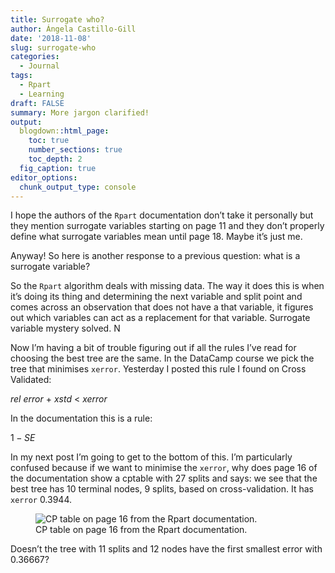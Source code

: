 ```yaml
---
title: Surrogate who?
author: Ángela Castillo-Gill
date: '2018-11-08'
slug: surrogate-who
categories:
  - Journal
tags: 
  - Rpart
  - Learning
draft: FALSE
summary: More jargon clarified!
output:
  blogdown::html_page:
    toc: true
    number_sections: true
    toc_depth: 2
  fig_caption: true
editor_options: 
  chunk_output_type: console
---
```


I hope the authors of the `Rpart` documentation don't take it personally but they mention surrogate variables starting on page 11 and they don't properly define what surrogate variables mean until page 18. Maybe it's just me.

Anyway! So here is another response to a previous question: what is a surrogate variable?

So the `Rpart` algorithm deals with missing data. The way it does this is when it's doing its thing and determining the next variable and split point and comes across an observation that does not have a that variable, it figures out which variables can act as a replacement for that variable. Surrogate variable mystery solved. N

Now I'm having a bit of trouble figuring out if all the rules I've read for choosing the best tree are the same. In the DataCamp course we pick the tree that minimises `xerror`. Yesterday I posted this rule I found on Cross Validated:

$rel\>error$ $+$ $xstd$ $<$ $xerror$

In the documentation this is a rule:

$1-SE$

In my next post I'm going to get to the bottom of this. I'm particularly confused because if we want to minimise the `xerror`, why does page 16 of the documentation show a cptable with 27 splits and says: we see that the best tree has 10 terminal nodes, 9 splits, based on cross-validation. It has `xerror` 0.3944. 

![CP table on page 16 from the Rpart documentation.](/post/Thurs-08-11-2018_files/cptable.png)

Doesn't the tree with 11 splits and 12 nodes have the first smallest error with 0.36667? 